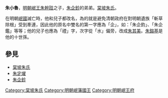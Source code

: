 '''朱小魯'''，[[明朝|明朝]][[明朝藩王列表_(岷王系)|岷王]][[朱幹跬|朱幹跬]]之子，[[朱企鉁|朱企鉁]]的弟弟。[[棠坡朱氏|棠坡朱氏]]。

在明朝[[岷國|岷國]]滅亡時，他和兒子都改名，為的就是避免清朝政府在對明朝遺族「斬草除根」受到牽連，因此他的原名中雙名的第一字應為「企」，如：「朱企鈞」、「朱企鑑」等等；他的兒子也應為「禋」字，次字從「水」偏旁，改成[[朱其美|朱其美]]。[[朱鎔基|朱鎔基]]是他的十世孫。

== 參見 ==
* [[棠坡朱氏|棠坡朱氏]]
* [[朱定燿|朱定燿]]
* [[朱企鉁|朱企鉁]]

{{明朝人物小作品}}
[[Category:棠坡朱氏|Category:棠坡朱氏]]
[[Category:明朝岷藩國王|Category:明朝岷藩國王]]
[[Category:明朝岷王府|Category:明朝岷王府]]